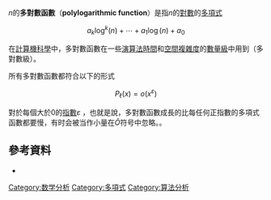<math>n</math>的'''多對數函數'''（'''polylogarithmic function'''）是指<math>n</math>的[[對數|對數]]的[[多項式|多項式]]

:<math>a_k \log^k(n) + \cdots + a_1 \log(n) + a_0</math>

在[[計算機科學|計算機科學]]中，多對數函數在一些[[演算法|演算法]][[時間複雜度|時間]]和[[空間複雜度|空間複雜度]]的[[大O符号|數量級]]中用到（多對數級）。

所有多對數函數都符合以下的形式

:<math>P_\ell(x) = o(x^\varepsilon)</math>

對於每個大於0的[[指數|指數]]<math>\varepsilon</math><!--(for the meaning of this symbol, see [[small_o_notation|small o notation]])-->，也就是說，多對數函數成長的比每任何正指數的多項式函數都要慢，有时会被当作小量在<math>\tilde{O}</math>符号中忽略。。

== 參考資料 ==
* {{cite web|url=http://xlinux.nist.gov/dads/HTML/polylogarith.html|title=polylogarithmic|last=E. Black|first=Paul|date=2004-12-17|work=Dictionary of Algorithms and Data Structures|publisher=U.S. National Institute of Standards and Technology|accessdate=2010-01-10|archive-date=2011-04-12|archive-url=https://web.archive.org/web/20110412145214/http://xlinux.nist.gov/dads/HTML/polylogarith.html|dead-url=no}}

[[Category:数学分析|Category:数学分析]]
[[Category:多項式|Category:多項式]]
[[Category:算法分析|Category:算法分析]]

{{数学分析小条目}}
{{comp-sci-stub}}